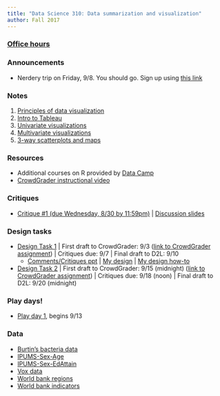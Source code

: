 ```yaml
---
title: "Data Science 310: Data summarization and visualization"
author: Fall 2017
---
```



### [Office hours](Schedule.html)
### Announcements

* Nerdery trip on Friday, 9/8. You should go.  Sign up using [this link](http://statsclass.org/wsu/travel/signup.php?TripID=5)

### Notes

1. [Principles of data visualization](https://www.dropbox.com/s/awpa7c916y6li13/1%20-%20Principles%20of%20data%20visualization.pptx?dl=0)
2. [Intro to Tableau](https://www.dropbox.com/s/e8yp85lamhq1gwr/2%20-%20Intro%20to%20Tableau-F17.docx?dl=0)
3. [Univariate visualizations](https://www.dropbox.com/s/7jy0mpimp94gyj0/3%20-%20Univariate%20visualizations-F17.docx?dl=0)
4. [Multivariate visualizations](https://www.dropbox.com/s/68aul6yh1im6mt8/4%20-%20Multivariate%20visualizations%20-%20F17.docx?dl=0)
5. [3-way scatterplots and maps](https://www.dropbox.com/s/ooqwo2ml7i3mctx/5%20-%20three-way%20scatterplots%20and%20maps%20-%20F17.docx?dl=0)

### Resources

* Additional courses on R provided by [Data Camp](https://www.datacamp.com/)
* [CrowdGrader instructional video](https://mediaspace.mnscu.edu/media/CrowdGrader+Instructions/0_6sfxk3a6)

### Critiques 

* [Critique #1 (due Wednesday, 8/30 by 11:59pm)](Critique1.html) | [Discussion slides](https://www.dropbox.com/s/t911qfc8uihftzg/DT1-comments-F17.pptx?dl=0)

### Design tasks 

* [Design Task 1](https://www.dropbox.com/s/14k8e9ncl7ydxat/DT1-F17.docx?dl=0) | First draft to CrowdGrader: 9/3 ([link to CrowdGrader assignment](https://www.crowdgrader.org/crowdgrader/venues/join/3338/wyseba_dytybo_dynumi_cywyro)) | Critiques due: 9/7 | Final draft to D2L: 9/10
    - [Comments/Critiques ppt](https://www.dropbox.com/s/rmcquke12hnbe4o/Bacteria-comments-F17.pptx?dl=0) | [My design](https://www.dropbox.com/s/odnpm4t5kdjl15n/Bacteria_Sigmoid_Final.twbx?dl=0) | [My design how-to](https://www.dropbox.com/s/68ahri9xnnabce4/Bacteria-sigmoid-howto.docx?dl=0)
* [Design Task 2](https://www.dropbox.com/s/qh9t5ac9du0b50t/DT2-F17.docx?dl=0) | First draft to CrowdGrader: 9/15 (midnight) ([link to CrowdGrader assignment](https://www.crowdgrader.org/crowdgrader/venues/join/3350/nycysa_nupugi_mosety_bufasi)) | Critiques due: 9/18 (noon) | Final draft to D2L: 9/20 (midnight)


### Play days!

* [Play day 1](PlayDay1.html), begins 9/13

### Data
* [Burtin's bacteria data](https://www.dropbox.com/s/y3uyg808m0y0zii/Bacteria.csv?dl=0)
* [IPUMS-Sex-Age](https://www.dropbox.com/s/ftid3df9962i2il/IPUMS-Sex-Age.csv?dl=0)
* [IPUMS-Sex-EdAttain](https://www.dropbox.com/s/tojah0h83cmypnd/IPUMS-Sex-EdAttain.csv?dl=0)
* [Vox data](https://www.dropbox.com/s/tvoeu4dwsgzmg75/Vox.csv?dl=0)
* [World bank regions](https://www.dropbox.com/s/0m28op23nou0xaj/worldbankregions.csv?dl=0)
* [World bank indicators](https://www.dropbox.com/s/dqp1wlha7h578fp/WorldBank-clean.csv?dl=0)

